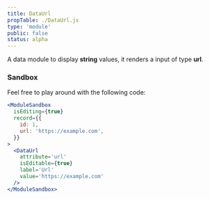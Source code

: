 ```yaml
---
title: DataUrl
propTable: ./DataUrl.js
type: 'module'
public: false
status: alpha
---
```


A data module to display **string** values, it renders a input of type **url**.

### Sandbox

Feel free to play around with the following code:

```jsx
<ModuleSandbox
  isEditing={true}
  record={{
    id: 1,
    url: 'https://example.com',
  }}
>
  <DataUrl
    attribute='url'
    isEditable={true}
    label='Url'
    value='https://example.com'
  />
</ModuleSandbox>
```
